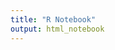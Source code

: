 ```yaml
---
title: "R Notebook"
output: html_notebook
---
```


```{=html}
<img scr="05_document_and_analysis/images/phs_logo.png") >
```

